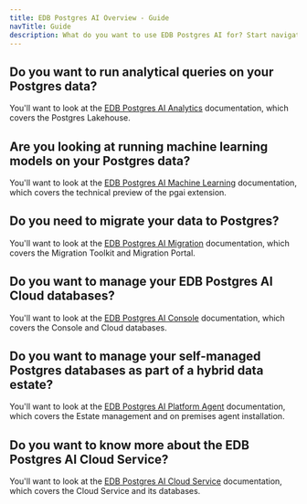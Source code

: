 ```yaml
---
title: EDB Postgres AI Overview - Guide
navTitle: Guide
description: What do you want to use EDB Postgres AI for? Start navigating the documentation here.
---
```


## Do you want to run analytical queries on your Postgres data?

You'll want to look at the [EDB Postgres AI Analytics](/edb-postgres-ai/analytics) documentation, which covers the Postgres Lakehouse.

## Are you looking at running machine learning models on your Postgres data?

You'll want to look at the [EDB Postgres AI Machine Learning](/edb-postgres-ai/ai-ml) documentation, which covers the technical preview of the pgai extension.

## Do you need to migrate your data to Postgres?

You'll want to look at the [EDB Postgres AI Migration](/edb-postgres-ai/migration) documentation, which covers the Migration Toolkit and Migration Portal.

## Do you want to manage your EDB Postgres AI Cloud databases?

You'll want to look at the [EDB Postgres AI Console](/edb-postgres-ai/console) documentation, which covers the Console and Cloud databases.

## Do you want to manage your self-managed Postgres databases as part of a hybrid data estate?

You'll want to look at the [EDB Postgres AI Platform Agent](/ebd-postgres-ai/console/agent) documentation, which covers the Estate management and on premises agent installation.

## Do you want to know more about the EDB Postgres AI Cloud Service?

You'll want to look at the [EDB Postgres AI Cloud Service](/edb-postgres-ai/cloud-service) documentation, which covers the Cloud Service and its databases.

